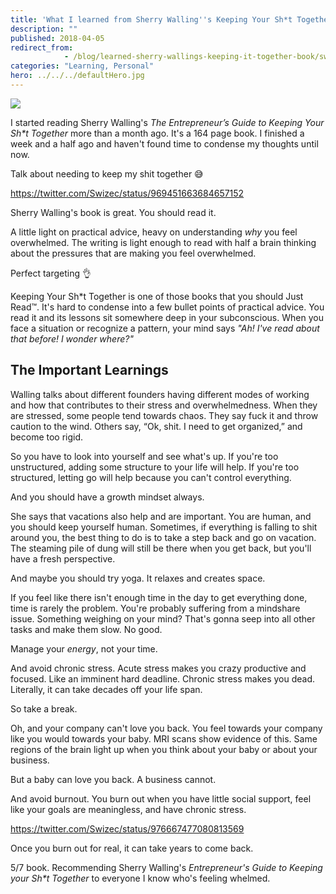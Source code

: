 ```yaml
---
title: 'What I learned from Sherry Walling''s Keeping Your Sh*t Together'
description: ""
published: 2018-04-05
redirect_from: 
            - /blog/learned-sherry-wallings-keeping-it-together-book/swizec/8314
categories: "Learning, Personal"
hero: ../../../defaultHero.jpg
---
```


[![](./img/media-DXQvIqGVoAIEKDw.jpg)](https://amzn.to/2Jm2Z1H)

I started reading Sherry Walling's _The Entrepreneur’s Guide to Keeping Your Sh\*t Together_ more than a month ago. It's a 164 page book. I finished a week and a half ago and haven't found time to condense my thoughts until now.

Talk about needing to keep my shit together 😅

<https://twitter.com/Swizec/status/969451663684657152>

Sherry Walling's book is great. You should read it.

A little light on practical advice, heavy on understanding _why_ you feel overwhelmed. The writing is light enough to read with half a brain thinking about the pressures that are making you feel overwhelmed.

Perfect targeting 👌

Keeping Your Sh\*t Together is one of those books that you should Just Read™. It's hard to condense into a few bullet points of practical advice. You read it and its lessons sit somewhere deep in your subconscious. When you face a situation or recognize a pattern, your mind says _"Ah! I've read about that before! I wonder where?"_

## The Important Learnings

Walling talks about different founders having different modes of working and how that contributes to their stress and overwhelmedness. When they are stressed, some people tend towards chaos. They say fuck it and throw caution to the wind. Others say, “Ok, shit. I need to get organized,” and become too rigid.

So you have to look into yourself and see what's up. If you're too unstructured, adding some structure to your life will help. If you're too structured, letting go will help because you can't control everything.

And you should have a growth mindset always.

She says that vacations also help and are important. You are human, and you should keep yourself human. Sometimes, if everything is falling to shit around you, the best thing to do is to take a step back and go on vacation. The steaming pile of dung will still be there when you get back, but you'll have a fresh perspective.

And maybe you should try yoga. It relaxes and creates space.

If you feel like there isn't enough time in the day to get everything done, time is rarely the problem. You're probably suffering from a mindshare issue. Something weighing on your mind? That's gonna seep into all other tasks and make them slow. No good.

Manage your _energy_, not your time.

And avoid chronic stress. Acute stress makes you crazy productive and focused. Like an imminent hard deadline. Chronic stress makes you dead. Literally, it can take decades off your life span.

So take a break.

Oh, and your company can't love you back. You feel towards your company like you would towards your baby. MRI scans show evidence of this. Same regions of the brain light up when you think about your baby or about your business.

But a baby can love you back. A business cannot.

And avoid burnout. You burn out when you have little social support, feel like your goals are meaningless, and have chronic stress.

<https://twitter.com/Swizec/status/976667477080813569>

Once you burn out for real, it can take years to come back.

5/7 book. Recommending Sherry Walling's _Entrepreneur's Guide to Keeping your Sh\*t Together_ to everyone I know who's feeling whelmed.
